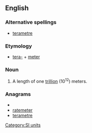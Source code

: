==English==

===Alternative spellings===
*[[terametre]]

===Etymology===
*[[tera-]] + [[meter]]

===Noun===
{{en-noun}}

# {{US}} A length of one [[trillion]] (10<sup>12</sup>) meters.

===Anagrams===
* {{alphagram|aeeemrrtt}}
* [[ratemeter#English|ratemeter]]
* [[terametre#English|terametre]]

[[Category:SI units]]